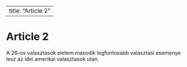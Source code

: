 
---
title: "Article 2"
---

# Article 2

A 26-os valasztasok eletem masodik legfontosabb valasztasi esemenye lesz az idei amerikai valasztasok utan.
        